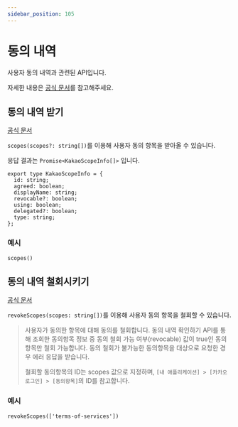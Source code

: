 ```yaml
---
sidebar_position: 105
---
```


# 동의 내역

사용자 동의 내역과 관련된 API입니다.

자세한 내용은 [공식 문서](https://developers.kakao.com/docs/latest/ko/kakaologin/ios#check-consent)를 참고해주세요.

## 동의 내역 받기

[공식 문서](https://developers.kakao.com/docs/latest/ko/kakaologin/ios#check-consent)

`scopes(scopes?: string[])`를 이용해 사용자 동의 항목을 받아올 수 있습니다.

응답 결과는 `Promise<KakaoScopeInfo[]>` 입니다.

```tsx
export type KakaoScopeInfo = {
  id: string;
  agreed: boolean;
  displayName: string;
  revocable?: boolean;
  using: boolean;
  delegated?: boolean;
  type: string;
};
```

### 예시

```tsx
scopes()
```

## 동의 내역 철회시키기

[공식 문서](https://developers.kakao.com/docs/latest/ko/kakaologin/ios#revoke-consent)

`revokeScopes(scopes: string[])`를 이용해 사용자 동의 항목을 철회할 수 있습니다.

>사용자가 동의한 항목에 대해 동의를 철회합니다.
동의 내역 확인하기 API를 통해 조회한 동의항목 정보 중 동의 철회 가능 여부(revocable) 값이 true인
동의항목만 철회 가능합니다.
동의 철회가 불가능한 동의항목을 대상으로 요청한 경우 에러 응답을 받습니다.
>
>철회할 동의항목의 ID는 scopes 값으로 지정하며, `[내 애플리케이션] > [카카오 로그인] > [동의항목]`의 ID를 참고합니다.

### 예시

```tsx
revokeScopes(['terms-of-services'])
```
